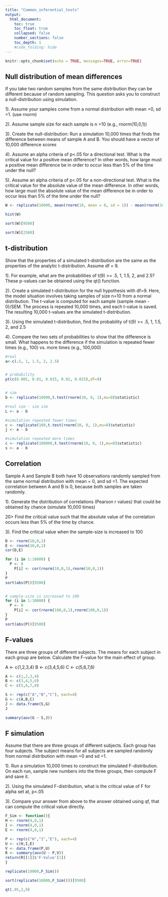 ```yaml
---
title: "Common_inferential_tests"
output:
  html_document:
    toc: true
    toc_float: true
    collapsed: false
    number_sections: false
    toc_depth: 1
    #code_folding: hide
---
```


```r
knitr::opts_chunk$set(echo = TRUE, messages=TRUE, error=TRUE)
```
## Null distribution of mean differences

If you take two random samples from the same distribution they can be different because of random sampling. This question asks you to construct a null-distribution using simulation.

1). Assume your samples come from a normal distribution with mean =0, sd =1. (use rnorm)

2). Assume sample size for each sample is n =10 (e.g., rnorm(10,0,1))

3). Create the null-distribution: Run a simulation 10,000 times that finds the difference between means of sample A and B. You should have a vector of 10,000 difference scores

4). Assume an alpha criteria of p<.05 for a directional test. What is the critical value for a positive mean difference? In other words, how large must a positive mean difference be in order to occur less than 5% of the time under the null?

5). Assume an alpha criteria of p<.05 for a non-directional test. What is the critical value for the absolute value of the mean difference. In other words, how large must the absolute value of the mean difference be in order to occur less than 5% of the time under the null?

```r

W <- replicate(10000, mean(rnorm(10, mean = 0, sd = 1)) - mean(rnorm(10, mean = 0, sd = 1)))

hist(W)

sort(W)[9500]

sort(W)[2500]

```
## t-distribution

Show that the properties of a simulated t-distribution are the same as the properties of the analytic t-distribution. Assume df = 9.

1). For example, what are the probabilities of t(9) >= .5, 1, 1.5, 2, and 2.5? These p-values can be obtained using the qt() function.

2). Create a simulated t-distribution for the null hypothesis with df=9. Here, the model situation involves taking samples of size n=10 from a normal distribution. The t-value is computed for each sample (sample mean - 0)/SEM. The process is repeated 10,000 times, and each t-value is saved. The resulting 10,000 t-values are the simulated t-distribution.

3). Using the simulated t-distribution, find the probability of t(9) >= .5, 1, 1.5, 2, and 2.5

4). Compare the two sets of probabilities to show that the difference is small. What happens to the difference if the simulation is repeated fewer times (e.g., 100) vs. more times (e.g., 100,000)

```r

#real
a<-c(.5, 1, 1.5, 2, 2.5)


# probability
pt(c(0.005, 0.01, 0.015, 0.02, 0.025),df=9)


# sim 
b <- replicate(10000,t.test(rnorm(10, 0, 1),mu=0)$statistic)

#real sim - sim sim
L <- a - b

#simulation repeated fewer times
c <- replicate(100,t.test(rnorm(10, 0, 1),mu=0)$statistic)
j <- a - b

#simulation repeated more times
c <- replicate(100000,t.test(rnorm(10, 0, 1),mu=0)$statistic)
s <- a - b


```
## Correlation

Sample A and Sample B both have 10 observations randomly sampled from the same normal distribution with mean = 0, and sd =1. The expected correlation between A and B is 0, because both samples are taken randomly.

1). Generate the distribution of correlations (Pearson r values) that could be obtained by chance (simulate 10,000 times)

20> Find the critical value such that the absolute value of the correlation occurs less than 5% of the time by chance.

3). Find the critical value when the sample-size is increased to 100

```r

D <- rnorm(10,0,1)
E <- rnorm(10,0,1)
cor(D,E)

for (i in 1:10000) {
  P <- 0
    P[i] <- cor(rnorm(10,0,1),rnorm(10,0,1))
}
P
sort(abs(P))[9500]


# sample-size is increased to 100
for (i in 1:10000) {
  P <- 0
    P[i] <- cor(rnorm(100,0,1),rnorm(100,0,1))
}
P
sort(abs(P))[9500]


```
## F-values
There are three groups of different subjects. The means for each subject in each group are below. Calculate the F-value for the main effect of group.

A <- c(1,2,3,4)
B <- c(3,4,5,6)
C <- c(5,6,7,8)
```r

A <- c(1,2,3,4)
B <- c(3,4,5,6)
C <- c(5,6,7,8)

S <- rep(c("A","B","C"), each=4)
G <- c(A,B,C)
J <- data.frame(S,G)
J

summary(aov(G ~ S,J))

```

## F simulation
Assume that there are three groups of different subjects. Each group has four subjects. The subject means for all subjects are sampled randomly from normal distribution with mean =0 and sd =1.

1). Run a simulation 10,000 times to construct the simulated F-distribution. On each run, sample new numbers into the three groups, then compute F and save it.

2). Using the simulated F-distribution, what is the critical value of F for alpha set at, p<.05

3). Compare your answer from above to the answer obtained using qf, that can compute the critical value directly.
```r

F_Sim <- function(){
H <- rnorm(4,0,1)
I <- rnorm(4,0,1)
E <- rnorm(4,0,1)

P <- rep(c("H","I","E"), each=4)
U <- c(H,I,E)
V <- data.frame(P,U)
R <- summary(aov(U ~ P,V))
return(R[[1]]$'F-Value'[1])
}

replicate(10000,F_Sim())

sort(replicate(10000,F_Sim()))[9500]

qt(.95,2,9)

```





